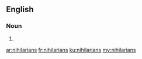 ==English==

===Noun===
{{head|en|plural}}

# {{plural of|nihilarian|lang=en}}

[[ar:nihilarians]]
[[fr:nihilarians]]
[[ku:nihilarians]]
[[my:nihilarians]]